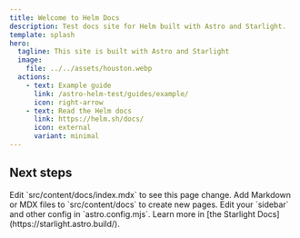 ```yaml
---
title: Welcome to Helm Docs
description: Test docs site for Helm built with Astro and Starlight.
template: splash
hero:
  tagline: This site is built with Astro and Starlight
  image:
    file: ../../assets/houston.webp
  actions:
    - text: Example guide
      link: /astro-helm-test/guides/example/
      icon: right-arrow
    - text: Read the Helm docs
      link: https://helm.sh/docs/
      icon: external
      variant: minimal
---
```



## Next steps

<CardGrid stagger>
  <Card title="Update content" icon="pencil">
    Edit `src/content/docs/index.mdx` to see this page change.
  </Card>

  <Card title="Add new content" icon="add-document">
    Add Markdown or MDX files to `src/content/docs` to create new pages.
  </Card>

  <Card title="Configure your site" icon="setting">
    Edit your `sidebar` and other config in `astro.config.mjs`.
  </Card>

  <Card title="Read the docs" icon="open-book">
    Learn more in [the Starlight Docs](https://starlight.astro.build/).
  </Card>
</CardGrid>
